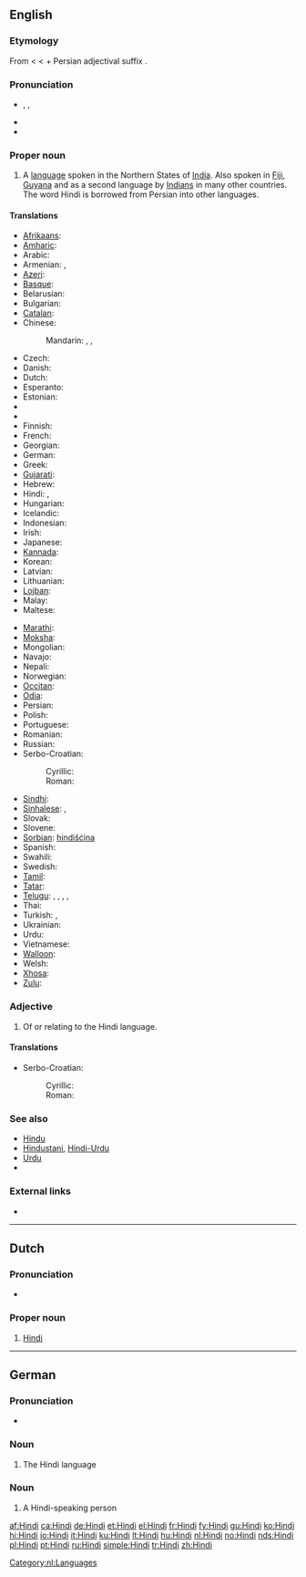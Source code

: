 {{interwiktionary|code=hi}}
{{also|hindi|hindî}}
==English==
{{wikipedia}}

===Etymology===
From {{etyl|fa}} {{term|هندی|lang=fa|tr=hendi}} < {{term|هند|lang=fa|tr=hend||India}} < {{etyl|sa}} {{term|सिन्धु|tr=sindhu|lang=sa}} + Persian adjectival suffix {{term|ی-|lang=fa}}.

===Pronunciation===
* {{enPR|hĭn'di}}, {{IPA|/ˈhɪndi/}}, {{SAMPA|/"hIndi/}}
* {{audio|en-us-Hindi.ogg|Audio (US)}}
* {{rhymes|ɪndi}}

===Proper noun===
{{en-proper noun}}

# A [[language]] spoken in the Northern States of [[India]]. Also spoken in [[Fiji]], [[Guyana]] and as a second language by [[Indian]]s in many other countries. The word Hindi is borrowed from Persian into other languages.

====Translations====
{{trans-top|language}}
* [[Afrikaans]]: {{t+|af|Hindi|xs=Afrikaans}}
* [[Amharic]]: {{t-|am|ሕንድኛ|tr=hindiñña|sc=Ethi|xs=Amharic}}
* Arabic: {{t-|ar|هندية|f|tr=hindīya}}
* Armenian: {{t-|hy|հինդի|tr=hindi}}, {{t-|hy|հնդկերեն|tr=hndkeren}}
* [[Azeri]]: {{t-|az|hind|xs=Azeri}}
* [[Basque]]: {{t+|eu|hindi|xs=Basque}}
* Belarusian: {{t-|be|хіндзі|m|tr=xíndzi|xs=Belarusian}} {{indeclinable}}
* Bulgarian: {{t-|bg|хинди|tr=hindi}}
* [[Catalan]]: {{t+|ca|hindi}}
* Chinese:
*: Mandarin: {{t-|cmn|印地語|sc=Hani}}, {{t-|cmn|印地语|tr=Yìndìyǔ|sc=Hani}}, {{t|cmn|印地文|tr=Yìndìwén|sc=Hani}}
* Czech: {{t+|cs|hindština|f}}
* Danish: {{t-|da|hindi}}
* Dutch: {{t+|nl|Hindi|n}}
* Esperanto: {{t-|eo|hinda|xs=Esperanto}}
* Estonian: {{t-|et|hindi}}
* {{trreq|hif}}
* {{trreq|fj}}
* Finnish: {{t+|fi|hindi}}
* French: {{t+|fr|hindî}}
* Georgian: {{t-|ka|ჰინდი|tr=hindi|sc=Geor|xs=Georgian}}
* German: {{t+|de|Hindi|n}}
* Greek: {{t+|el|χίντι|tr=chíndi}}
* [[Gujarati]]: {{t+|gu|હિન્દી|tr=hindī|sc=Gujr|xs=Gujarati}}
* Hebrew: {{t-|he|הינדית|tr=hindit}}
* Hindi: {{t+|hi|हिन्दी|f|tr=hindī|xs=Hindi}}, {{t+|hi|हिंदी|f|tr=hindī|xs=Hindi}}
* Hungarian: {{t+|hu|hindi}}
* Icelandic: {{t+|is|hindí}}
* Indonesian: {{t+|id|hindi|xs=Indonesian}}
* Irish: {{t-|ga|Hiondúis|f|xs=Irish}}
* Japanese: {{t+|ja|ヒンディー語|tr=hindii-go}}
* [[Kannada]]: {{t-|kn|ಹಿಂದೀ|tr=hindī|sc=Knda|xs=Kannada}}
* Korean: {{t+|ko|힌디어|tr=hindi'eo|sc=Hang}}
* Latvian: {{t-|lv|hindi|xs=Latvian}}
* Lithuanian: {{t+|lt|hindi|xs=Lithuanian}}
* [[Lojban]]: {{t-|jbo|xindo|xs=Lojban}}
* Malay: {{t-|ms|hindi|xs=Malay}}
* Maltese: {{t-|mt|Ħindi|xs=Maltese}}
{{trans-mid}}
* [[Marathi]]: {{t-|mr|हिन्दी|tr=hindī|sc=Deva|xs=Marathi}}
* [[Moksha]]: {{tø|mdf|хинди|tr=hindi|sc=Cyrl}}
* Mongolian: {{t-|mn|Энтхэг|tr=entxeg|sc=Cyrl|xs=Mongolian}}
* Navajo: {{tø|nv|Híndoo bizaad}}
* Nepali: {{t-|ne|हिन्दी|tr=hindī|sc=Deva|xs=Nepali}}
* Norwegian: {{t+|no|hindi}}
* [[Occitan]]: {{t+|oc|indi|xs=Occitan}}
* [[Odia]]: {{t-|or|ହିନ୍ଦୀ|tr=hindī|sc=Orya|xs=Odia}}
* Persian: {{t+|fa|هندی|tr=hendī|xs=Persian}}
* Polish: {{t+|pl|hindi}}
* Portuguese: {{t+|pt|hindi}}
* Romanian: {{t-|ro|hindusă}}
* Russian: {{t+|ru|хинди|m|tr=xíndi}} {{qualifier|indeclinable}}
* Serbo-Croatian:
*: Cyrillic: {{t-|sh|хинди|m|sc=Cyrl}}
*: Roman: {{t-|sh|hindi|m}}
* [[Sindhi]]: {{t-|sd|ھندي|alt=ھِندِي|sc=sd-Arab|xs=Sindhi}}
* [[Sinhalese]]: {{t|si|හින්දි|tr=hindi|sc=Sinh|xs=Sinhalese}}, {{t|si|හින්දි භාෂාව|tr=hindi bhāṣāva|sc=Sinh|xs=Sinhalese}}
* Slovak: {{t-|sk|hindský}}
* Slovene: {{t-|sl|hindijščina|f}}
* [[Sorbian]]: [[hindišćina]]
* Spanish: {{t+|es|hindi|m}}
* Swahili: {{t-|sw|Kihindi|xs=Swahili}}
* Swedish: {{t+|sv|hindi}}
* [[Tamil]]: {{t-|ta|ஹிந்தி|tr=hindi|xs=Tamil}}
* [[Tatar]]: {{t-|tt|хинди|tr=khindi|sc=Cyrl|xs=Tatar}}
* [[Telugu]]: {{t-|te|హిందీ}}, {{t-|te|హిందీ భాష}}, {{t-|te|హిందీ మాట్లాడు ప్రజలు}}, {{t-|te|ఉత్తరాది వారు}}, {{t-|te|ఉత్తర భారతదేశ జనాలు}}
* Thai: {{t-|th|ภาษาฮินดู|tr=phāsā-hindū}}
* Turkish: {{t+|tr|Hintçe}}, {{t+|tr|Hindu}}
* Ukrainian: {{t-|uk|хiндi|m|tr=xíndi|xs=Ukrainian}} {{indeclinable}}
* Urdu: {{t|ur|ہندی|f|tr=hindī|sc=ur-Arab}}
* Vietnamese: {{t+|vi|tiếng Hin-đi|xs=Vietnamese}}
* [[Walloon]]: {{t-|wa|hindi|xs=Walloon}}
* Welsh: {{t-|cy|hindi|xs=Welsh}}
* [[Xhosa]]: {{t-|xh|isiHindi|xs=Xhosa}}
* [[Zulu]]: {{t-|zu|isiHindi|xs=Zulu}}
{{trans-bottom}}

===Adjective===
{{en-adj|-}}

# Of or relating to the Hindi language.

====Translations====
{{trans-top|relating to the Hindi language}}
* Serbo-Croatian:
*: Cyrillic: {{t-|sh|хиндски|m|sc=Cyrl}}
*: Roman: {{t-|sh|hindski|m}}
{{trans-mid}}
{{trans-bottom}}

===See also===
* [[Hindu]]
* [[Hindustani]], [[Hindi-Urdu]]
* [[Urdu]]
* {{langcat}}

===External links===
* {{ISO 639|link=Ethnologue|1code=hi|code=hin}}

----

==Dutch==

===Pronunciation===
* {{audio|Nl-Hindi.ogg|audio}}

===Proper noun===
{{nl-proper noun|g=n}}

# [[#English|Hindi]] {{gloss|language}}

[[Category:nl:Languages]]
----

==German==

===Pronunciation===
* {{audio|De-Hindi.ogg|audio}}

===Noun===
{{infl|de|noun|g=n}}

# The Hindi language

===Noun===
{{infl|de|noun|g=m}}

# A Hindi-speaking person

[[af:Hindi]]
[[ca:Hindi]]
[[de:Hindi]]
[[et:Hindi]]
[[el:Hindi]]
[[fr:Hindi]]
[[fy:Hindi]]
[[gu:Hindi]]
[[ko:Hindi]]
[[hi:Hindi]]
[[io:Hindi]]
[[it:Hindi]]
[[ku:Hindi]]
[[lt:Hindi]]
[[hu:Hindi]]
[[nl:Hindi]]
[[no:Hindi]]
[[nds:Hindi]]
[[pl:Hindi]]
[[pt:Hindi]]
[[ru:Hindi]]
[[simple:Hindi]]
[[tr:Hindi]]
[[zh:Hindi]]